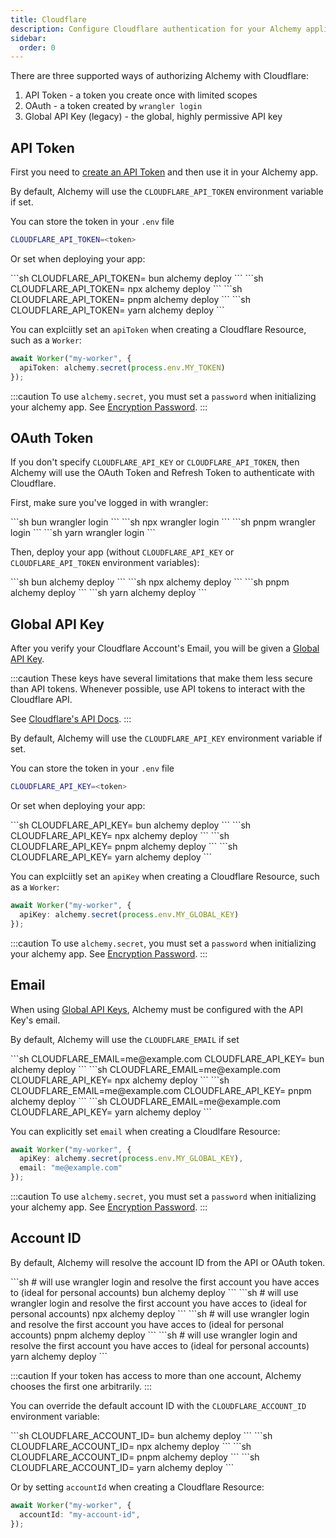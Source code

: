 ```yaml
---
title: Cloudflare
description: Configure Cloudflare authentication for your Alchemy applications. Learn to use API tokens, OAuth, or global API keys to securely manage Cloudflare resources.
sidebar:
  order: 0
---
```



There are three supported ways of authorizing Alchemy with Cloudflare:
1. API Token - a token you create once with limited scopes
2. OAuth - a token created by `wrangler login`
3. Global API Key (legacy) - the global, highly permissive API key

## API Token

First you need to [create an API Token](https://developers.cloudflare.com/fundamentals/api/get-started/create-token/) and then use it in your Alchemy app.

By default, Alchemy will use the `CLOUDFLARE_API_TOKEN` environment variable if set.

You can store the token in your `.env` file
```sh
CLOUDFLARE_API_TOKEN=<token>
```

Or set when deploying your app:

<Tabs syncKey="pkgManager">
  <TabItem label="bun">
    ```sh
    CLOUDFLARE_API_TOKEN=<token> bun alchemy deploy
    ```
  </TabItem>
  <TabItem label="npm">
    ```sh
    CLOUDFLARE_API_TOKEN=<token> npx alchemy deploy
    ```
  </TabItem>
  <TabItem label="pnpm">
    ```sh
    CLOUDFLARE_API_TOKEN=<token> pnpm alchemy deploy
    ```
  </TabItem>
  <TabItem label="yarn">
    ```sh
    CLOUDFLARE_API_TOKEN=<token> yarn alchemy deploy
    ```
  </TabItem>
</Tabs>

You can explciitly set an `apiToken` when creating a Cloudflare Resource, such as a `Worker`:

```ts
await Worker("my-worker", {
  apiToken: alchemy.secret(process.env.MY_TOKEN)
});
```

:::caution
To use `alchemy.secret`, you must set a `password` when initializing your alchemy app. See [Encryption Password](/concepts/secret#encryption-password).
:::

## OAuth Token

If you don't specify `CLOUDFLARE_API_KEY` or `CLOUDFLARE_API_TOKEN`, then Alchemy will use the OAuth Token and Refresh Token to authenticate with Cloudflare.

First, make sure you've logged in with wrangler:

<Tabs syncKey="pkgManager">
  <TabItem label="bun">
    ```sh
    bun wrangler login
    ```
  </TabItem>
  <TabItem label="npm">
    ```sh
    npx wrangler login
    ```
  </TabItem>
  <TabItem label="pnpm">
    ```sh
    pnpm wrangler login
    ```
  </TabItem>
  <TabItem label="yarn">
    ```sh
    yarn wrangler login
    ```
  </TabItem>
</Tabs>

Then, deploy your app (without `CLOUDFLARE_API_KEY` or `CLOUDFLARE_API_TOKEN` environment variables):

<Tabs syncKey="pkgManager">
  <TabItem label="bun">
    ```sh
    bun alchemy deploy
    ```
  </TabItem>
  <TabItem label="npm">
    ```sh
    npx alchemy deploy
    ```
  </TabItem>
  <TabItem label="pnpm">
    ```sh
    pnpm alchemy deploy
    ```
  </TabItem>
  <TabItem label="yarn">
    ```sh
    yarn alchemy deploy
    ```
  </TabItem>
</Tabs>

## Global API Key

After you verify your Cloudflare Account's Email, you will be given a [Global API Key](https://developers.cloudflare.com/fundamentals/api/get-started/keys/).

:::caution
These keys have several limitations that make them less secure than API tokens. Whenever possible, use API tokens to interact with the Cloudflare API. 

See [Cloudflare's API Docs](https://developers.cloudflare.com/api/).
:::

By default, Alchemy will use the `CLOUDFLARE_API_KEY` environment variable if set.

You can store the token in your `.env` file
```sh
CLOUDFLARE_API_KEY=<token>
```

Or set when deploying your app:

<Tabs syncKey="pkgManager">
  <TabItem label="bun">
    ```sh
    CLOUDFLARE_API_KEY=<token> bun alchemy deploy
    ```
  </TabItem>
  <TabItem label="npm">
    ```sh
    CLOUDFLARE_API_KEY=<token> npx alchemy deploy
    ```
  </TabItem>
  <TabItem label="pnpm">
    ```sh
    CLOUDFLARE_API_KEY=<token> pnpm alchemy deploy
    ```
  </TabItem>
  <TabItem label="yarn">
    ```sh
    CLOUDFLARE_API_KEY=<token> yarn alchemy deploy
    ```
  </TabItem>
</Tabs>

You can explciitly set an `apiKey` when creating a Cloudflare Resource, such as a `Worker`:

```ts
await Worker("my-worker", {
  apiKey: alchemy.secret(process.env.MY_GLOBAL_KEY)
});
```

:::caution
To use `alchemy.secret`, you must set a `password` when initializing your alchemy app. See [Encryption Password](/concepts/secret#encryption-password).
:::

## Email

When using [Global API Keys](#global-api-key), Alchemy must be configured with the API Key's email.

By default, Alchemy will use the `CLOUDFLARE_EMAIL` if set

<Tabs syncKey="pkgManager">
  <TabItem label="bun">
    ```sh
    CLOUDFLARE_EMAIL=me@example.com CLOUDFLARE_API_KEY=<token> bun alchemy deploy
    ```
  </TabItem>
  <TabItem label="npm">
    ```sh
    CLOUDFLARE_EMAIL=me@example.com CLOUDFLARE_API_KEY=<token> npx alchemy deploy
    ```
  </TabItem>
  <TabItem label="pnpm">
    ```sh
    CLOUDFLARE_EMAIL=me@example.com CLOUDFLARE_API_KEY=<token> pnpm alchemy deploy
    ```
  </TabItem>
  <TabItem label="yarn">
    ```sh
    CLOUDFLARE_EMAIL=me@example.com CLOUDFLARE_API_KEY=<token> yarn alchemy deploy
    ```
  </TabItem>
</Tabs>

You can explicitly set `email` when creating a Cloudlfare Resource:

```ts
await Worker("my-worker", {
  apiKey: alchemy.secret(process.env.MY_GLOBAL_KEY),
  email: "me@example.com"
});
```

:::caution
To use `alchemy.secret`, you must set a `password` when initializing your alchemy app. See [Encryption Password](/concepts/secret#encryption-password).
:::

## Account ID

By default, Alchemy will resolve the account ID from the API or OAuth token.

<Tabs syncKey="pkgManager">
  <TabItem label="bun">
    ```sh
    # will use wrangler login and resolve the first account you have acces to (ideal for personal accounts)
    bun alchemy deploy
    ```
  </TabItem>
  <TabItem label="npm">
    ```sh
    # will use wrangler login and resolve the first account you have acces to (ideal for personal accounts)
    npx alchemy deploy
    ```
  </TabItem>
  <TabItem label="pnpm">
    ```sh
    # will use wrangler login and resolve the first account you have acces to (ideal for personal accounts)
    pnpm alchemy deploy
    ```
  </TabItem>
  <TabItem label="yarn">
    ```sh
    # will use wrangler login and resolve the first account you have acces to (ideal for personal accounts)
    yarn alchemy deploy
    ```
  </TabItem>
</Tabs>

:::caution
If your token has access to more than one account, Alchemy chooses the first one arbitrarily.
:::

You can override the default account ID with the `CLOUDFLARE_ACCOUNT_ID` environment variable:

<Tabs syncKey="pkgManager">
  <TabItem label="bun">
    ```sh
    CLOUDFLARE_ACCOUNT_ID=<account-id> bun alchemy deploy
    ```
  </TabItem>
  <TabItem label="npm">
    ```sh
    CLOUDFLARE_ACCOUNT_ID=<account-id> npx alchemy deploy
    ```
  </TabItem>
  <TabItem label="pnpm">
    ```sh
    CLOUDFLARE_ACCOUNT_ID=<account-id> pnpm alchemy deploy
    ```
  </TabItem>
  <TabItem label="yarn">
    ```sh
    CLOUDFLARE_ACCOUNT_ID=<account-id> yarn alchemy deploy
    ```
  </TabItem>
</Tabs>

Or by setting `accountId` when creating a Cloudflare Resource:
```ts
await Worker("my-worker", {
  accountId: "my-account-id",
});
``` 